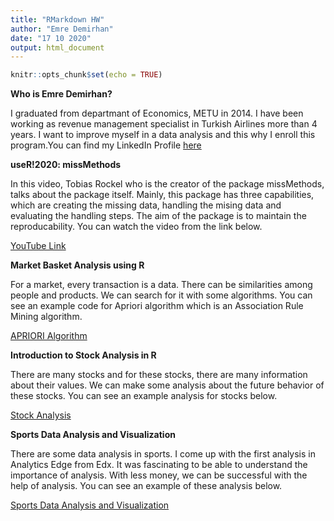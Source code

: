 ```yaml
---
title: "RMarkdown HW"
author: "Emre Demirhan"
date: "17 10 2020"
output: html_document
---
```


```r
knitr::opts_chunk$set(echo = TRUE)
```

**Who is Emre Demirhan?**

I graduated from departmant of Economics, METU in 2014. I have been working as revenue management specialist in Turkish Airlines more than 4 years. I want to improve myself in a data analysis and this why I enroll this program.You can find my LinkedIn Profile [here](https://www.linkedin.com/)

**useR!2020: missMethods**

In this video, Tobias Rockel who is the creator of the package missMethods, talks about the package itself. Mainly, this package has three capabilities, which are creating the missing data, handling the mising data and evaluating the handling steps. The aim of the package is to maintain the reproducability. You can watch the video from the link below.

[YouTube Link](https://www.youtube.com/watch?v=G6JCXaPjG9g)

**Market Basket Analysis using R**

For a market, every transaction is a data. There can be similarities among people and products. We can search for it with some algorithms. You can see an example code for Apriori algorithm which is an Association Rule Mining algorithm.

[APRIORI Algorithm](https://www.datacamp.com/community/tutorials/market-basket-analysis-r)

**Introduction to Stock Analysis in R**

There are many stocks and for these stocks, there are many information about their values. We can make some analysis about the future behavior of these stocks. You can see an example analysis for stocks below.

[Stock Analysis](https://lamfo-unb.github.io/2017/07/22/intro-stock-analysis-1/)

**Sports Data Analysis and Visualization**

There are some data analysis in sports. I come up with the first analysis in Analytics Edge from Edx. It was fascinating to be able to understand the importance of analysis. With less money, we can be successful with the help of analysis. You can see an example of these analysis below.

[Sports Data Analysis and Visualization](http://mattwaite.github.io/sports/)
